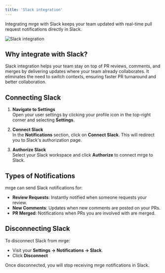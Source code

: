 ```yaml
---
title: 'Slack integration'
---
```


Integrating mrge with Slack keeps your team updated with real-time pull request notifications directly in Slack.

<img
  src="/code-review-platform/images/slack.png"
  alt="Slack integration"
  className="border border-zinc-800 rounded-lg"
/>

## Why integrate with Slack?

Slack integration helps your team stay on top of PR reviews, comments, and merges by delivering updates where your team already collaborates. It eliminates the need to switch contexts, ensuring faster PR turnaround and better collaboration.

## Connecting Slack

1. **Navigate to Settings**\
   Open your user settings by clicking your profile icon in the top-right corner and selecting **Settings**.

2. **Connect Slack**\
   In the **Notifications** section, click on **Connect Slack**. This will redirect you to Slack's authorization page.

3. **Authorize Slack**\
   Select your Slack workspace and click **Authorize** to connect mrge to Slack.

## Types of Notifications

mrge can send Slack notifications for:

- **Review Requests**: Instantly notified when someone requests your review.
- **New Comments**: Updates when new comments are posted on your PRs.
- **PR Merged**: Notifications when PRs you are involved with are merged.

## Disconnecting Slack

To disconnect Slack from mrge:

- Visit your **Settings → Notifications → Slack**.
- Click **Disconnect**

Once disconnected, you will stop receiving mrge notifications in Slack.

